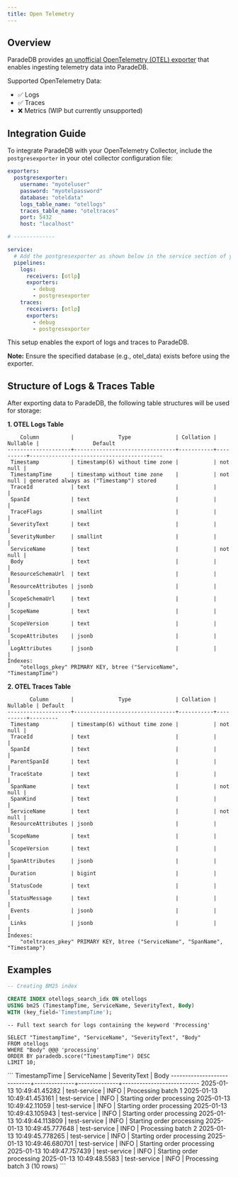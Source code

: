 ```yaml
---
title: Open Telemetry
---
```


## Overview

ParadeDB provides <a href="https://github.com/destrex271/postgresexporter">an unofficial OpenTelemetry (OTEL) exporter</a> that enables ingesting telemetry data into ParadeDB.

Supported OpenTelemetry Data:

- ✅ Logs
- ✅ Traces
- ❌ Metrics (WIP but currently unsupported)

## Integration Guide

To integrate ParadeDB with your OpenTelemetry Collector, include the `postgresexporter` in your otel collector configuration file:

```yaml
exporters:
  postgresexporter:
    username: "myoteluser"
    password: "myotelpassword"
    database: "oteldata"
    logs_table_name: "otellogs"
    traces_table_name: "oteltraces"
    port: 5432
    host: "localhost"

# -------------

service:
  # Add the postgresexporter as shown below in the service section of your collector config
  pipelines:
    logs:
      receivers: [otlp]
      exporters:
        - debug
        - postgresexporter
    traces:
      receivers: [otlp]
      exporters:
        - debug
        - postgresexporter
```

This setup enables the export of logs and traces to ParadeDB.

<b>Note:</b> Ensure the specified database (e.g., otel_data) exists before using
the exporter.

## Structure of Logs & Traces Table

After exporting data to ParadeDB, the following table structures will be used for storage:

<b>1. OTEL Logs Table</b>

```
    Column          |              Type              | Collation | Nullable |                 Default
--------------------+--------------------------------+-----------+----------+------------------------------------------
 Timestamp          | timestamp(6) without time zone |           | not null |
 TimestampTime      | timestamp without time zone    |           | not null | generated always as ("Timestamp") stored
 TraceId            | text                           |           |          |
 SpanId             | text                           |           |          |
 TraceFlags         | smallint                       |           |          |
 SeverityText       | text                           |           |          |
 SeverityNumber     | smallint                       |           |          |
 ServiceName        | text                           |           | not null |
 Body               | text                           |           |          |
 ResourceSchemaUrl  | text                           |           |          |
 ResourceAttributes | jsonb                          |           |          |
 ScopeSchemaUrl     | text                           |           |          |
 ScopeName          | text                           |           |          |
 ScopeVersion       | text                           |           |          |
 ScopeAttributes    | jsonb                          |           |          |
 LogAttributes      | jsonb                          |           |          |
Indexes:
    "otellogs_pkey" PRIMARY KEY, btree ("ServiceName", "TimestampTime")
```

<b>2. OTEL Traces Table</b>

```
       Column       |              Type              | Collation | Nullable | Default
--------------------+--------------------------------+-----------+----------+---------
 Timestamp          | timestamp(6) without time zone |           | not null |
 TraceId            | text                           |           |          |
 SpanId             | text                           |           |          |
 ParentSpanId       | text                           |           |          |
 TraceState         | text                           |           |          |
 SpanName           | text                           |           | not null |
 SpanKind           | text                           |           |          |
 ServiceName        | text                           |           | not null |
 ResourceAttributes | jsonb                          |           |          |
 ScopeName          | text                           |           |          |
 ScopeVersion       | text                           |           |          |
 SpanAttributes     | jsonb                          |           |          |
 Duration           | bigint                         |           |          |
 StatusCode         | text                           |           |          |
 StatusMessage      | text                           |           |          |
 Events             | jsonb                          |           |          |
 Links              | jsonb                          |           |          |
Indexes:
    "oteltraces_pkey" PRIMARY KEY, btree ("ServiceName", "SpanName", "Timestamp")
```

## Examples

```sql
-- Creating BM25 index

CREATE INDEX otellogs_search_idx ON otellogs
USING bm25 (TimestampTime, ServiceName, SeverityText, Body)
WITH (key_field='TimestampTime');
```

```
-- Full text search for logs containing the keyword 'Processing'

SELECT "TimestampTime", "ServiceName", "SeverityText", "Body"
FROM otellogs
WHERE "Body" @@@ 'processing'
ORDER BY paradedb.score("TimestampTime") DESC
LIMIT 10;
```

<Accordion title="Expected output">
```
       TimestampTime        | ServiceName  | SeverityText |           Body
----------------------------+--------------+--------------+---------------------------
 2025-01-13 10:49:41.45282  | test-service | INFO         | Processing batch 1
 2025-01-13 10:49:41.453161 | test-service | INFO         | Starting order processing
 2025-01-13 10:49:42.11059  | test-service | INFO         | Starting order processing
 2025-01-13 10:49:43.105943 | test-service | INFO         | Starting order processing
 2025-01-13 10:49:44.113809 | test-service | INFO         | Starting order processing
 2025-01-13 10:49:45.777648 | test-service | INFO         | Processing batch 2
 2025-01-13 10:49:45.778265 | test-service | INFO         | Starting order processing
 2025-01-13 10:49:46.680701 | test-service | INFO         | Starting order processing
 2025-01-13 10:49:47.757439 | test-service | INFO         | Starting order processing
 2025-01-13 10:49:48.5583   | test-service | INFO         | Processing batch 3
(10 rows)
```
</Accordion>
